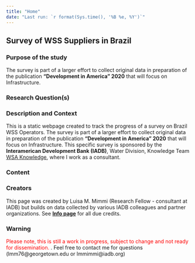 ```yaml
---
title: "Home"
date: "Last run: `r format(Sys.time(), '%B %e, %Y')`"
---
```


## Survey of WSS Suppliers in Brazil

### Purpose of the study
The survey is part of a larger effort to collect original data in preparation of the publication **"Development in America" 2020** that will focus on Infrastructure. 


### Research Question(s)

### 


### Description and Context
This is a static webpage created to track the progress of a survey on Brazil WSS Operators. The survey is part of a larger effort to collect original data in preparation of the publication **"Development in America" 2020** that will focus on Infrastructure. This specific survey is sponsored by the **Interamerican Development Bank (IADB)**, Water Division, Knowledge Team  [WSA Knowledge](https://idbg.sharepoint.com/sites/WSAknowledge), where I work as a consultant. 


### Content


### Creators
This page was created by Luisa M. Mimmi (Research Fellow - consultant at IADB) but builds on data collected by various IADB colleagues and partner organizations. See [**Info page**](http://brazilwatersurvey.lulliter.com/info.html) for all due credits. 

### Warning
<span style="color:red">Please note, this is still a work in progress, subject to change and not ready for dissemination. </span>. Feel free to contact me for questions (lmm76@georgetown.edu or lmmimmi@iadb.org)  
